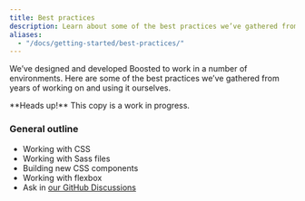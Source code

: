 ```yaml
---
title: Best practices
description: Learn about some of the best practices we’ve gathered from years of working on and using Boosted.
aliases:
  - "/docs/getting-started/best-practices/"
---
```


We’ve designed and developed Boosted to work in a number of environments. Here are some of the best practices we’ve gathered from years of working on and using it ourselves.

<Callout>
**Heads up!** This copy is a work in progress.
</Callout>

### General outline

- Working with CSS
- Working with Sass files
- Building new CSS components
- Working with flexbox
- Ask in [our GitHub Discussions](https://github.com/twbs/bootstrap/discussions)